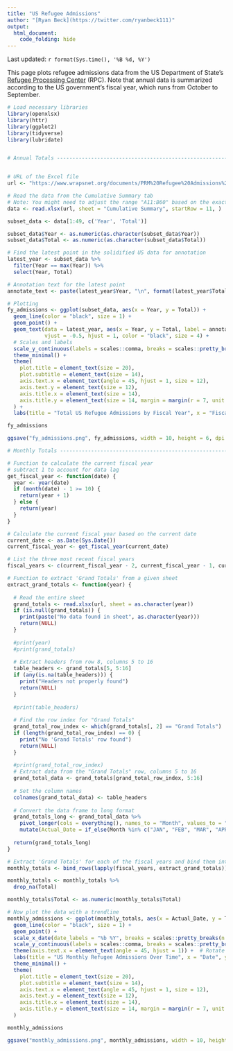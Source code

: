 ```yaml
---
title: "US Refugee Admissions"
author: "[Ryan Beck](https://twitter.com/ryanbeck111)"
output:
  html_document:
    code_folding: hide
---
```


Last updated: `r format(Sys.time(), '%B %d, %Y')`

This page plots refugee admissions data from the US Department of State's [Refugee Processing Center](https://www.wrapsnet.org/admissions-and-arrivals/) (RPC). Note that annual data is summarized according to the US government's fiscal year, which runs from October to September.

```r
# Load necessary libraries
library(openxlsx)
library(httr)
library(ggplot2)
library(tidyverse)
library(lubridate)


# Annual Totals -----------------------------------------------------------


# URL of the Excel file
url <- "https://www.wrapsnet.org/documents/PRM%20Refugee%20Admissions%20Report%20as%20of%2030%20Nov%202023.xlsx"

# Read the data from the Cumulative Summary tab
# Note: You might need to adjust the range "A11:B60" based on the exact columns for Fiscal Year and Total
data <- read.xlsx(url, sheet = "Cumulative Summary", startRow = 11, )

subset_data <- data[1:49, c('Year', 'Total')]

subset_data$Year <- as.numeric(as.character(subset_data$Year))
subset_data$Total <- as.numeric(as.character(subset_data$Total))

# Find the latest point in the solidified US data for annotation
latest_year <- subset_data %>%
  filter(Year == max(Year)) %>%
  select(Year, Total)

# Annotation text for the latest point
annotate_text <- paste(latest_year$Year, "\n", format(latest_year$Total, big.mark = ","), sep = "")

# Plotting
fy_admissions <- ggplot(subset_data, aes(x = Year, y = Total)) +
  geom_line(color = "black", size = 1) +
  geom_point() +
  geom_text(data = latest_year, aes(x = Year, y = Total, label = annotate_text), 
            vjust = -0.5, hjust = 1, color = "black", size = 4) +
  # Scales and labels
  scale_y_continuous(labels = scales::comma, breaks = scales::pretty_breaks(n = 10)) +
  theme_minimal() +
  theme(
    plot.title = element_text(size = 20),
    plot.subtitle = element_text(size = 14),
    axis.text.x = element_text(angle = 45, hjust = 1, size = 12),
    axis.text.y = element_text(size = 12),
    axis.title.x = element_text(size = 14),
    axis.title.y = element_text(size = 14, margin = margin(r = 7, unit = "pt"))
  ) +
  labs(title = "Total US Refugee Admissions by Fiscal Year", x = "Fiscal Year", y = "Total")

fy_admissions

ggsave("fy_admissions.png", fy_admissions, width = 10, height = 6, dpi = 300, bg = "white")

# Monthly Totals ----------------------------------------------------------

# Function to calculate the current fiscal year
# subtract 1 to account for data lag
get_fiscal_year <- function(date) {
  year <- year(date)
  if (month(date) - 1 >= 10) {
    return(year + 1)
  } else {
    return(year)
  }
}

# Calculate the current fiscal year based on the current date
current_date <- as.Date(Sys.Date())
current_fiscal_year <- get_fiscal_year(current_date)

# List the three most recent fiscal years
fiscal_years <- c(current_fiscal_year - 2, current_fiscal_year - 1, current_fiscal_year)

# Function to extract 'Grand Totals' from a given sheet
extract_grand_totals <- function(year) {
  
  # Read the entire sheet
  grand_totals <- read.xlsx(url, sheet = as.character(year))
  if (is.null(grand_totals)) {
    print(paste("No data found in sheet", as.character(year)))
    return(NULL)
  }
  
  #print(year)
  #print(grand_totals)
  
  # Extract headers from row 8, columns 5 to 16
  table_headers <- grand_totals[5, 5:16]
  if (any(is.na(table_headers))) {
    print("Headers not properly found")
    return(NULL)
  }
  
  #print(table_headers)
  
  # Find the row index for "Grand Totals"
  grand_total_row_index <- which(grand_totals[, 2] == "Grand Totals")
  if (length(grand_total_row_index) == 0) {
    print("No 'Grand Totals' row found")
    return(NULL)
  }
  
  #print(grand_total_row_index)
  # Extract data from the "Grand Totals" row, columns 5 to 16
  grand_total_data <- grand_totals[grand_total_row_index, 5:16]
  
  # Set the column names
  colnames(grand_total_data) <- table_headers
  
  # Convert the data frame to long format
  grand_totals_long <- grand_total_data %>%
    pivot_longer(cols = everything(), names_to = "Month", values_to = "Total") %>%
    mutate(Actual_Date = if_else(Month %in% c("JAN", "FEB", "MAR", "APR", "MAY", "JUN", "JUL", "AUG", "SEP"), as.Date(paste("01 ", Month, " ", year), "%d %b %Y"), as.Date(paste("01 ", Month, " ", year - 1), "%d %b %Y")))
  
  return(grand_totals_long)
}

# Extract 'Grand Totals' for each of the fiscal years and bind them into one data frame
monthly_totals <- bind_rows(lapply(fiscal_years, extract_grand_totals))

monthly_totals <- monthly_totals %>%
  drop_na(Total)

monthly_totals$Total <- as.numeric(monthly_totals$Total)

# Now plot the data with a trendline
monthly_admissions <- ggplot(monthly_totals, aes(x = Actual_Date, y = Total)) +
  geom_line(color = "black", size = 1) +
  geom_point() +
  scale_x_date(date_labels = "%b %Y", breaks = scales::pretty_breaks(n = 10)) +  # Format the x-axis labels
  scale_y_continuous(labels = scales::comma, breaks = scales::pretty_breaks(n = 10)) +
  theme(axis.text.x = element_text(angle = 45, hjust = 1)) +  # Rotate x-axis labels
  labs(title = "US Monthly Refugee Admissions Over Time", x = "Date", y = "Monthly Admissions") +
  theme_minimal() +
  theme(
    plot.title = element_text(size = 20),
    plot.subtitle = element_text(size = 14),
    axis.text.x = element_text(angle = 45, hjust = 1, size = 12),
    axis.text.y = element_text(size = 12),
    axis.title.x = element_text(size = 14),
    axis.title.y = element_text(size = 14, margin = margin(r = 7, unit = "pt"))
  )

monthly_admissions

ggsave("monthly_admissions.png", monthly_admissions, width = 10, height = 6, dpi = 300, bg = "white")
```
